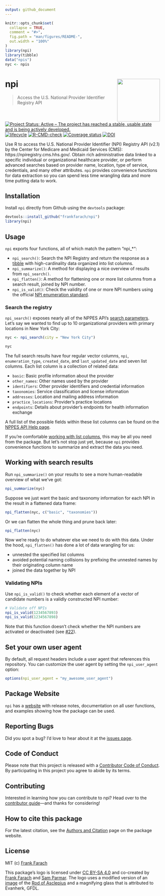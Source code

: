```yaml
---
output: github_document
---
```


<!-- README.md is generated from README.Rmd. Please edit that file -->

```r
knitr::opts_chunk$set(
  collapse = TRUE,
  comment = "#>",
  fig.path = "man/figures/README-",
  out.width = "100%"
)
library(npi)
library(tibble)
data("npis")
nyc <- npis
```

# npi <img src="man/figures/logo.png" align="right" height="139" />

> Access the U.S. National Provider Identifier Registry API
  
<!-- badges: start -->
  [![Project Status: Active – The project has reached a stable, usable state and is being actively developed.](https://www.repostatus.org/badges/latest/active.svg)](https://www.repostatus.org/#active)
  [![lifecycle](https://img.shields.io/badge/lifecycle-maturing-blue.svg)](https://lifecycle.r-lib.org/articles/stages.html)
  [![R-CMD-check](https://github.com/frankfarach/npi/workflows/R-CMD-check/badge.svg)](https://github.com/frankfarach/npi/actions)
  [![Coverage status](https://codecov.io/gh/frankfarach/npi/branch/master/graph/badge.svg)](https://codecov.io/github/frankfarach/npi?branch=master)
  [![DOI](https://zenodo.org/badge/122857655.svg)](https://zenodo.org/badge/latestdoi/122857655)
<!-- badges: end -->

Use R to access the U.S. National Provider Identifier (NPI) Registry API (v2.1) by the Center for Medicare and Medicaid Services (CMS): https://npiregistry.cms.hhs.gov/. Obtain rich administrative data linked to a specific individual or organizational healthcare provider, or perform advanced searches based on provider name, location, type of service, credentials, and many other attributes. `npi` provides convenience functions for data extraction so you can spend less time wrangling data and more time putting data to work.

## Installation

Install `npi` directly from Github using the `devtools` package:

```r
devtools::install_github("frankfarach/npi")
library(npi)
```

## Usage

`npi` exports four functions, all of which match the pattern "npi_*":

 * `npi_search()`: Search the NPI Registry and return the response as a [tibble](https://tibble.tidyverse.org/) with high-cardinality data organized into list columns.
 * `npi_summarize()`: A method for displaying a nice overview of results from `npi_search()`.
 * `npi_flatten()`: A method for flattening one or more list columns from a search result, joined by NPI number.
 * `npi_is_valid()`: Check the validity of one or more NPI numbers using the official [NPI enumeration standard](https://www.cms.gov/Regulations-and-Guidance/Administrative-Simplification/NationalProvIdentStand/Downloads/NPIcheckdigit.pdf).

### Search the registry

`npi_search()` exposes nearly all of the NPPES API's [search parameters](https://npiregistry.cms.hhs.gov/registry/help-api). Let's say we wanted to find up to 10 organizational providers with primary locations in New York City:

```r
nyc <- npi_search(city = "New York City")
```
```r
nyc
```

The full search results have four regular vector columns, `npi`, `enumeration_type`, `created_date`, and `last_updated_date` and seven list columns. Each list column is a collection of related data:

 * `basic`: Basic profile information about the provider
 * `other_names`: Other names used by the provider
 * `identifiers`: Other provider identifiers and credential information
 * `taxonomies`: Service classification and license information
 * `addresses`: Location and mailing address information
 * `practice_locations`: Provider's practice locations
 * `endpoints`: Details about provider's endpoints for health information exchange

A full list of the possible fields within these list columns can be found on the [NPPES API Help page](https://npiregistry.cms.hhs.gov/registry/Json-Conversion-Field-Map).

If you're comfortable [working with list columns](https://r4ds.had.co.nz/many-models.html), this may be all you need from the package. But let's not stop just yet, because `npi` provides convenience functions to summarize and extract the data you need.

## Working with search results 

Run `npi_summarize()` on your results to see a more human-readable overview of what we've got:

```r
npi_summarize(nyc)
```

Suppose we just want the basic and taxonomy information for each NPI in the result in a flattened data frame:

```r
npi_flatten(nyc, c("basic", "taxonomies"))
```

Or we can flatten the whole thing and prune back later:

```r
npi_flatten(nyc)
```

Now we're ready to do whatever else we need to do with this data. Under the hood, `npi_flatten()` has done a lot of data wrangling for us:

  * unnested the specified list columns
  * avoided potential naming collisions by prefixing the unnested names by their originating column name
  * joined the data together by NPI

### Validating NPIs

Use `npi_is_valid()` to check whether each element of a vector of candidate numbers is a validly constructed NPI number:

```r
# Validate off NPIs
npi_is_valid(1234567893)
npi_is_valid(1234567898)
```

Note that this function doesn't check whether the NPI numbers are activated or deactivated (see [#22](https://github.com/frankfarach/npi/issues/22#issuecomment-787642817)).

## Set your own user agent

By default, all request headers include a user agent that references this repository. You can customize the user agent by setting the `npi_user_agent` option:

```r
options(npi_user_agent = "my_awesome_user_agent")
```

## Package Website

`npi` has a [website](https://frankfarach.github.io/npi/) with release notes, documentation on all user functions, and examples showing how the package can be used.

## Reporting Bugs

Did you spot a bug? I'd love to hear about it at the [issues page](https://github.com/frankfarach/npi/issues).

## Code of Conduct

Please note that this project is released with a [Contributor Code of Conduct](CODE_OF_CONDUCT.md). By participating in this project you agree to abide by its terms.

## Contributing

Interested in learning how you can contribute to npi? Head over to the [contributor guide](CONTRIBUTING.md)&mdash;and thanks for considering!

## How to cite this package

For the latest citation, see the [Authors and Citation](https://frankfarach.github.io/npi/authors.html#citation) page on the package website.

## License

MIT (c) [Frank Farach](https://github.com/frankfarach)

This package's logo is licensed under [CC BY-SA 4.0](https://creativecommons.org/licenses/by-sa/4.0/deed.en) and co-created by [Frank Farach](https://github.com/frankfarach) and [Sam Parmar](https://github.com/parmsam). The logo uses a modified version of an [image](https://commons.wikimedia.org/wiki/File:Rod_of_Asclepius_(Search).svg) of the [Rod of Asclepius](https://en.wikipedia.org/wiki/Rod_of_Asclepius) and a magnifying glass that is attributed to Evanherk, GFDL.
